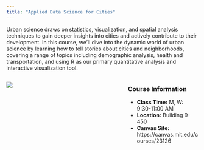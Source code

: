 ```yaml
---
title: "Applied Data Science for Cities"
---
```


Urban science draws on statistics, visualization, and spatial analysis techniques to gain deeper insights into cities and actively contribute to their development. In this course, we'll dive into the dynamic world of urban science by learning how to tell stories about cities and neighborhoods, covering a range of topics including demographic analysis, health and transportation, and using R as our primary quantitative analysis and interactive visualization tool.

::: columns
::: {.column width="50%"}
![](./img/pic.gif)
:::

::: {.column width="10%"}
:::

::: {.column width="40%"}
### Course Information

-   **Class Time:** M, W: 9:30-11:00 AM
-   **Location:** Building 9-450
-   **Canvas Site:** https://canvas.mit.edu/courses/23126

### 
:::
:::
